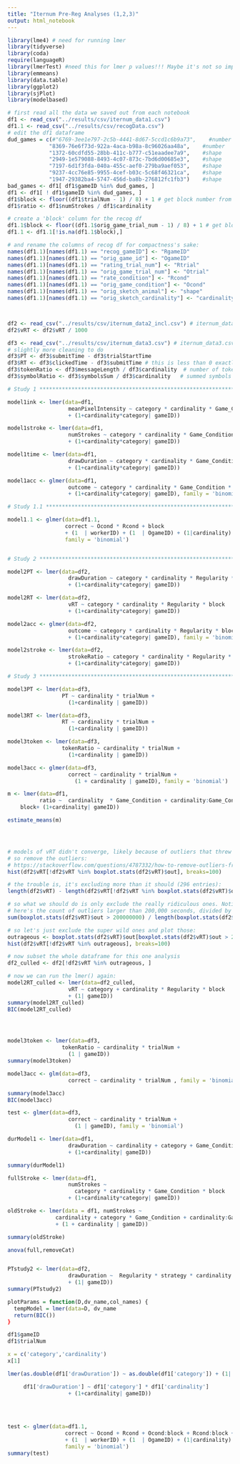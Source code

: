 ```yaml
---
title: "Iternum Pre-Reg Analyses (1,2,3)"
output: html_notebook
---
```



```r

library(lme4) # need for running lmer
library(tidyverse)
library(coda)
require(languageR)
library(lmerTest) #need this for lmer p values!!! Maybe it's not so important...
library(emmeans)
library(data.table)
library(ggplot2)
library(sjPlot)
library(modelbased)


```

```r

# first read all the data we saved out from each notebook
df1 <- read_csv("../results/csv/iternum_data1.csv")
df1.1 <- read_csv("../results/csv/recogData.csv")
# edit the df1 dataframe
dud_games = c(#"6769-3ee1e797-2c5b-4441-8d67-5ccd1c6b9a73",    #number
             "8369-76e6f73d-922a-4aca-b98a-8c96026aa48a",    #number
             "1372-60cdfd55-28bb-411c-b777-c51eaadee7a9",    #shape
             "2949-1e579088-8493-4c07-873c-7bd6d00685e3",    #shape
             "7197-6d1f3fda-040a-455c-aef0-279ba9aef053",    #shape
             "9237-4cc76e85-9955-4cef-b03c-5c68f46321ca",    #shape
             "1947-29382ba4-5747-456d-ba8b-276812fc1fb3")    #shape
bad_games <- df1[ df1$gameID %in% dud_games, ]
df1 <- df1[ ! df1$gameID %in% dud_games, ]
df1$block <- floor((df1$trialNum - 1) / 8) + 1 # get block number from trial number
df1$ratio <- df1$numStrokes / df1$cardinality

# create a 'block' column for the recog df
df1.1$block <- floor((df1.1$orig_game_trial_num - 1) / 8) + 1 # get block number from trial number of original game
df1.1 <- df1.1[!is.na(df1.1$block),]

# and rename the columns of recog df for compactness's sake:
names(df1.1)[names(df1.1) == "recog_gameID"] <- "RgameID"
names(df1.1)[names(df1.1) == "orig_game_id"] <- "OgameID"
names(df1.1)[names(df1.1) == "rating_trial_num"] <- "Rtrial"
names(df1.1)[names(df1.1) == "orig_game_trial_num"] <- "Otrial"
names(df1.1)[names(df1.1) == "rate_condition"] <- "Rcond"
names(df1.1)[names(df1.1) == "orig_game_condition"] <- "Ocond"
names(df1.1)[names(df1.1) == "orig_sketch_animal"] <- "shape"
names(df1.1)[names(df1.1) == "orig_sketch_cardinality"] <- "cardinality"



df2 <- read_csv("../results/csv/iternum_data2_incl.csv") # iternum_data2_excl.csv or iternum_data2_incl.csv
df2$vRT <- df2$vRT / 1000

df3 <- read_csv("../results/csv/iternum_data3.csv") # iternum_data3.csv or iternum_data3_effort.csv
# slightly more cleaning to do
df3$PT <- df3$submitTime - df3$trialStartTime
df3$RT <- df3$clickedTime - df3$submitTime # this is less than 0 exactly once. Ignore it?
df3$tokenRatio <- df3$messageLength / df3$cardinality  # number of tokens (1-to-1)
df3$symbolRatio <- df3$symbolsSum / df3$cardinality   # summed symbols (additive)


```

```r

# Study 1 ***************************************************************************

model1ink <- lmer(data=df1,
                   meanPixelIntensity ~ category * cardinality * Game_Condition * block 
                   + (1+cardinality*category| gameID))

model1stroke <- lmer(data=df1,
                   numStrokes ~ category * cardinality * Game_Condition * block 
                   + (1+cardinality*category| gameID))

model1time <- lmer(data=df1,
                   drawDuration ~ category * cardinality * Game_Condition * block 
                   + (1+cardinality*category| gameID))

model1acc <- glmer(data=df1,
                   outcome ~ category * cardinality * Game_Condition * block 
                   + (1+cardinality*category| gameID), family = 'binomial')

# Study 1.1 *************************************************************************

model1.1 <- glmer(data=df1.1,
                  correct ~ Ocond * Rcond + block
                  + (1  | workerID) + (1  | OgameID) + (1|cardinality) + (1|shape),
                  family = 'binomial')


# Study 2 ***************************************************************************

model2PT <- lmer(data=df2,
                   drawDuration ~ category * cardinality * Regularity * block 
                   + (1+cardinality*category| gameID))

model2RT <- lmer(data=df2,
                   vRT ~ category * cardinality * Regularity * block 
                   + (1+cardinality*category| gameID))

model2acc <- glmer(data=df2,
                   outcome ~ category * cardinality * Regularity * block 
                   + (1+cardinality*category| gameID), family = 'binomial')

model2stroke <- lmer(data=df2,
                   strokeRatio ~ category * cardinality * Regularity * block 
                   + (1+cardinality*category| gameID))

# Study 3 ***************************************************************************

model3PT <- lmer(data=df3,
                 PT ~ cardinality * trialNum +
                   (1+cardinality | gameID))

model3RT <- lmer(data=df3,
                 RT ~ cardinality * trialNum +
                   (1+cardinality | gameID))

model3token <- lmer(data=df3,
                 tokenRatio ~ cardinality * trialNum +
                   (1+cardinality | gameID))

model3acc <- glmer(data=df3,
                   correct ~ cardinality * trialNum +
                     (1 + cardinality | gameID), family = 'binomial')

```

```r



m <- lmer(data=df1,
          ratio ~  cardinality  * Game_Condition + cardinality:Game_Condition +  
    block+ (1+cardinality| gameID))

estimate_means(m)




# models of vRT didn't converge, likely because of outliers that threw everything off
# so remove the outliers:
# https://stackoverflow.com/questions/4787332/how-to-remove-outliers-from-a-dataset
hist(df2$vRT[!df2$vRT %in% boxplot.stats(df2$vRT)$out], breaks=100)

# the trouble is, it's excluding more than it should (296 entries):
length(df2$vRT) - length(df2$vRT[!df2$vRT %in% boxplot.stats(df2$vRT)$out])

# so what we should do is only exclude the really ridiculous ones. Notice how some of the numbers are outrageously big, while most of the outliers are pretty normal (still long, but believable)
# here's the count of outliers larger than 200,000 seconds, divided by the total outlier count:
sum(boxplot.stats(df2$vRT)$out > 200000000) / length(boxplot.stats(df2$vRT)$out)

# so let's just exclude the super wild ones and plot those:
outrageous <- boxplot.stats(df2$vRT)$out[boxplot.stats(df2$vRT)$out > 200000000]
hist(df2$vRT[!df2$vRT %in% outrageous], breaks=100)

# now subset the whole dataframe for this one analysis
df2_culled <- df2[!df2$vRT %in% outrageous, ]

# now we can run the lmer() again:
model2RT_culled <- lmer(data=df2_culled,
                   vRT ~ category + cardinality * Regularity * block
                   + (1| gameID))
summary(model2RT_culled)
BIC(model2RT_culled)




model3token <- lmer(data=df3,
                 tokenRatio ~ cardinality * trialNum +
                   (1 | gameID))
summary(model3token)

model3acc <- glm(data=df3,
                   correct ~ cardinality * trialNum , family = 'binomial')

summary(model3acc)
BIC(model3acc)
```

```r

test <- glmer(data=df3,
                   correct ~ cardinality * trialNum +
                     (1 | gameID), family = 'binomial')

durModel1 <- lmer(data=df1,
                   drawDuration ~ cardinality + category + Game_Condition + cardinality:Game_Condition + block
                   + (1+cardinality| gameID))

summary(durModel1)

fullStroke <- lmer(data=df1,
                   numStrokes ~
                     category * cardinality * Game_Condition * block 
                   + (1+cardinality*category| gameID))

oldStroke <- lmer(data = df1, numStrokes ~
               cardinality + category * Game_Condition + cardinality:Game_Condition + block 
               + (1 + cardinality | gameID))

summary(oldStroke)

anova(full,removeCat)


PTstudy2 <- lmer(data=df2,
                   drawDuration ~  Regularity * strategy * cardinality
                   + (1| gameID))
summary(PTstudy2)

```


``` r

plotParams = function(D,dv_name,col_names) {
  tempModel = lmer(data=D, dv_name 
  return(BIC())
}

df1$gameID
df1$trialNum

x = c('category','cardinality')
x[1]

lmer(as.double(df1['drawDuration']) ~ as.double(df1['category']) + (1| df1$gameID))

     df1['drawDuration'] ~ df1['category'] * df1['cardinality'] 
                   + (1+cardinality| gameID))
  
  
  
  
test <- glmer(data=df1.1,
                  correct ~ Ocond + Rcond + Ocond:block + Rcond:block + Ocond:Rcond:block
                  + (1  | workerID) + (1  | OgameID) + (1|cardinality) + (1|shape),
                  family = 'binomial')
summary(test)

```


